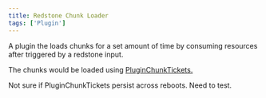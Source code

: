 ```yaml
---
title: Redstone Chunk Loader 
tags: ['Plugin']
---
```

A plugin the loads chunks for a set amount of time by consuming resources after triggered by a redstone input. 

The chunks would be loaded using [PluginChunkTickets.](https://hub.spigotmc.org/javadocs/spigot/org/bukkit/Chunk.html#addPluginChunkTicket(org.bukkit.plugin.Plugin)) 

Not sure if PluginChunkTickets persist across reboots. Need to test.
